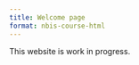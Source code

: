 ```yaml
---
title: Welcome page
format: nbis-course-html
---
```


::: {.callout-important icon=false .large}

This website is work in progress.

:::
